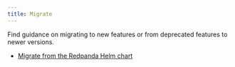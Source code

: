 ```yaml
---
title: Migrate
---
```


<head>
    <meta name="title" content="Migrate| Redpanda Docs"/>
    <meta name="description" content="Index page for migration topics related to Redpanda. Find guidance on migrating to new features or from deprecated features to newer versions."/>
    <link rel="canonical" href="https://docs.redpanda.com/docs/migrate/index/" />
</head>

Find guidance on migrating to new features or from deprecated features to newer versions.

- [Migrate from the Redpanda Helm chart](./kubernetes/helm-to-operator)